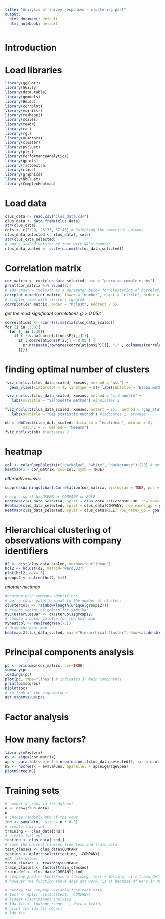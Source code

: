 ```yaml
---
title: "Analysis of survey responses - clustering part"
output:
  html_document: default
  html_notebook: default
---
```


# Introduction

# Load libraries

```r
library(ggplot2)
library(GGally)
library(data.table)
library(gmodels)
library(Hmisc)
library(corrplot)
library(magrittr)
library(reshape2)
library(scales)
library(readr)
library(car)
library(rgl)
library(nFactors)
library(cluster)
library(pvclust)
library(plyr)
library(PerformanceAnalytics)
library(gplots)
library(factoextra)
library(class)
library(graphics)
library(NbClust)
library(ComplexHeatmap)
```

# Load data
```r
clus_data <- read.csv("clus_data.csv")
clus_data <- data.frame(clus_data)
str(clus_data)
cols <- c(7:20, 26:35, 37:46) # Selecting the numerical columns
clus_data_selected <- clus_data[, cols]
str(clus_data_selected)
# and a scaled version of that with NA's removed
clus_data_scaled <- scale(na.omit(clus_data_selected))
```

# Correlation matrix 
```r
cor_matrix <- cor(clus_data_selected, use = "pairwise.complete.obs")
print(cor_matrix %>% round(2))
# add order = "hclust" as a parameter below for clustering of correlation coefficients
corrplot.mixed(cor_matrix, lower = "number", upper = "circle", order = "hclust")
# simpler view with clusters squared:
corrplot(cor_matrix, order = "hclust", addrect = 5)
```

*get the  most significant correlations (p > 0.05): * 
```r
correlations <- rcorr(as.matrix(clus_data_scaled))
for (i in 1:30){
  for (j in 1:30){
    if ( !is.na(correlations$P[i,j])){
      if ( correlations$P[i,j] < 0.05 ) {
        print(paste(rownames(correlations$P)[i], "-" , colnames(correlations$P)[j], ": ", correlations$P[i,j]))
      }}}}
```

# finding optimal number of clusters

```r
fviz_nbclust(clus_data_scaled, kmeans, method = "wss") +
  geom_vline(xintercept = 4, linetype = 2)+ labs(subtitle = "Elbow method") #indicates 4

fviz_nbclust(clus_data_scaled, kmeans, method = "silhouette")+
   labs(subtitle = "Silhouette method") #indicates 2

fviz_nbclust(clus_data_scaled, kmeans, nstart = 25,  method = "gap_stat", nboot = 50)+
   labs(subtitle = "Gap statistic method") #indicates 1, strange

nb <- NbClust(clus_data_scaled, distance = "euclidean", min.nc = 2,
        max.nc = 7, method = "kmeans")
fviz_nbclust(nb) #indicates 2
```

# heatmap
```r
col <- colorRampPalette(c("darkblue", "white", "darkorange"))(20) # get some colors
heatmap(x = cor_matrix, col=col, symm = TRUE)
```
*alternative views:*
```r
suppressWarnings(chart.Correlation(cor_matrix, histogram = TRUE, pch = 19))
```

```r
# e.g., split by USERB or COMPANY or ROLE
Heatmap(clus_data_selected, split = clus_data_selected$USERB, row_names_gp = gpar(fontsize = 7))
Heatmap(clus_data_selected, split = clus_data$COMPANY, row_names_gp = gpar(fontsize = 7))
Heatmap(clus_data_selected, split = clus_data$ROLE, row_names_gp = gpar(fontsize = 7))
```


# Hierarchical clustering of observations with company identifiers
```r
d2 <- dist(clus_data_scaled, method="euclidean")
hcl2 <- hclust(d2, method="ward.D2")
plot(hcl2, cex=.5)
groups2 <- cutree(hcl2, k=3)
```

*another heatmap*
```r
#heatmap with company identifiers
# get a color palette equal to the number of clusters
clusterCols <- rainbow(length(unique(groups2)))
# create vector of colors for side bar
myClusterSideBar <- clusterCols[groups2]
# choose a color palette for the heat map
myheatcol <- rev(redgreen(75))
# draw the heat map
heatmap.2(clus_data_scaled, main="Hierarchical Cluster", Rowv=as.dendrogram(hcl2), Colv=NA, dendrogram="row", scale="row", col=myheatcol, density.info="none", trace="none", RowSideColors= myClusterSideBar)
```

# Principal components analysis
```r
pc <- princomp(cor_matrix, cor=TRUE)
summary(pc)
loadings(pc)
plot(pc, type="lines") # indicates 3? main components
print(pc$scores)
biplot(pc)
# to look at the eigenvalues:
get_eigenvalue(pc)
```

# Factor analysis
# How many factors?
```r
library(nFactors)
ev <- eigen(cor_matrix)
ap <- parallel(subject = nrow(na.omit(clus_data_selected)), var = ncol(na.omit(clus_data_selected)), rep = 100, cent = .05)
nS <- nScree(x = ev$values, aparallel = ap$eigen$qevpea)
plotnScree(nS) 
```

# Training sets

```r
# number of rows in the dataset 
n <- nrow(clus_data)
n
# choose randomly 80% of the rows
ind <- sample(n,  size = n * 0.8)
# create train set
training <- clus_data[ind,]
# create test set 
testing <- clus_data[-ind,]
# save the correct classes from test and train data
test_classes <- clus_data$COMPANY
testing <- dplyr::select(testing, -COMPANY)
#OR like below:
train_classes <- training$COMPANY
train_classes <- factor(train_classes)
train.def <- clus_data$COMPANY[-ind]
# company_pred <- knn(train = training, test = testing, cl = train_def, k=3)
# however the function above does not work. Is it because of NA's in the data?

# remove the company variable from test data
# test <- dplyr::select(test, -COMPANY)
# linear discriminant analysis
# lda.fit <- lda(age_range ~ , data = train)
# print the lda.fit object
# lda.fit

```
